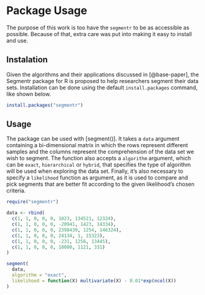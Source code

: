 # Package Usage

The purpose of this work is too have the `segmentr` to be as accessible as possible.
Because of that, extra care was put into making it easy to install and use.

## Instalation

Given the algorithms and their applications discussed in [@base-paper],
the Segmentr package for R is proposed to help researchers segment their
data sets. Installation can be done using the default `install.packages` command,
like shown below.

```r
install.packages("segmentr")
```

## Usage

The package can be used with [segment()]. It takes a `data` argument containing a bi-dimensional matrix
in which the rows represent different samples and the columns represent the comprehension of the data set
we wish to segment. The function also accepts a `algorithm` argument, which can be `exact`, `hierarchical`
or `hybrid`, that specifies the type of algorithm will be used when exploring the data set. Finally, it's
also necessary to specify a `likelihood` function as argument, as it is used to compare and pick segments
that are better fit according to the given likelihood's chosen criteria.

```r
require("segmentr")

data <- rbind(
  c(1, 1, 0, 0, 0, 1023, 134521, 12324),
  c(1, 1, 0, 0, 0, -20941, 1423, 14334),
  c(1, 1, 0, 0, 0, 2398439, 1254, 146324),
  c(1, 1, 0, 0, 0, 24134, 1, 15323),
  c(1, 1, 0, 0, 0, -231, 1256, 13445),
  c(1, 1, 0, 0, 0, 10000, 1121, 331)
)

segment(
  data,
  algorithm = "exact",
  likelihood = function(X) multivariate(X) - 0.01*exp(ncol(X))
)
```

